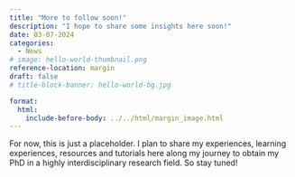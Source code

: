 ```yaml
---
title: "More to follow soon!"
description: "I hope to share some insights here soon!"
date: 03-07-2024
categories: 
  - News
# image: hello-world-thumbnail.png
reference-location: margin
draft: false
# title-block-banner: hello-world-bg.jpg

format:
  html:
    include-before-body: ../../html/margin_image.html
---
```


For now, this is just a placeholder. I plan to share my experiences, learning experiences, resources and tutorials here along my journey to obtain my PhD in a highly interdisciplinary research field. So stay tuned!